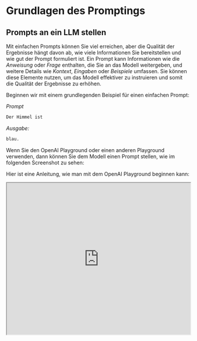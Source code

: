 # Grundlagen des Promptings


## Prompts an ein LLM stellen

Mit einfachen Prompts können Sie viel erreichen, aber die Qualität der Ergebnisse hängt davon ab, wie viele Informationen Sie bereitstellen und wie gut der Prompt formuliert ist. Ein Prompt kann Informationen wie die *Anweisung* oder *Frage* enthalten, die Sie an das Modell weitergeben, und weitere Details wie *Kontext*, *Eingaben* oder *Beispiele* umfassen. Sie können diese Elemente nutzen, um das Modell effektiver zu instruieren und somit die Qualität der Ergebnisse zu erhöhen.

Beginnen wir mit einem grundlegenden Beispiel für einen einfachen Prompt:

*Prompt*

```md
Der Himmel ist
```

*Ausgabe:*
```md
blau.
```

Wenn Sie den OpenAI Playground oder einen anderen Playground verwenden, dann können Sie dem Modell einen Prompt stellen, wie im folgenden Screenshot zu sehen: 

<Screenshot src={INTRO1} alt="INTRO1" />

Hier ist eine Anleitung, wie man mit dem OpenAI Playground beginnen kann:

<iframe width="100%"
  height="415px"
  src="https://www.youtube.com/embed/iwYtzPJELkk?si=irua5h_wHrkNCY0V" allow="accelerometer; autoplay; clipboard-write; encrypted-media; gyroscope; picture-in-picture"
  allowFullScreen
  />


Zu beachten ist, dass man bei der Verwendung der OpenAI-Chatmodelle wie `gtp-3.5-turbo` oder `gpt-4` die Struktur des Prompts mit drei verschiedenen Rollen gestalten kann: `system`, `user` und `assistant`. Eine Eingabe mit `system` ist nicht erforderlich, hilft aber, das Gesamtverhalten des Assistenten festzulegen. Das obige Beispiel beinhaltet nur eine Nutzernachricht, mit der man das Modell direkt auffordern kann. Zur Vereinfachung wird in allen Beispielen, außer es ist ausdrücklich erwähnt, nur die `user`-Nachricht verwendet, um das `gtp-3.5-turbo` Modell zu prompten. Die `assistant`-Nachricht im obigen Beispiel entspricht der Modellantwort. Man kann auch eine Assistentennachricht definieren, um Beispiele für das gewünschte Verhalten zu übermitteln, das man erreichen möchte. Mehr über das Arbeiten mit Chatmodellen kann man [hier](/models/chatgpt) erfahren.

Man kann aus dem obigen Beispielprompt erkennen, dass das Sprachmodell mit einer Sequenz von Token antwortet, die im Kontext `"Der Himmel ist"` Sinn ergeben. Die Ausgabe könnte unerwartet oder weit von der Aufgabe entfernt sein, die man erreichen möchte. Tatsächlich hebt dieses einfache Beispiel die Notwendigkeit hervor, mehr Kontext oder Anweisungen darüber zu geben, was man speziell mit dem System erreichen möchte. Darum geht es beim Prompt-Engineering.

Versuchen wir es ein wenig zu verbessern:

*Prompt:*
```
Vervollständige diesen Satz:

Der Himmel ist
```

*Ausgabe:*

```
blau am Tag und dunkel in der Nacht.
```

Ist das besser? Nun, mit dem oben genannten Prompt weisen Sie das Modell an, den Satz zu vervollständigen, sodass das Ergebnis viel besser aussieht, da es genau dem folgt, was Sie ihm gesagt haben ("vervollständigen Sie den Satz"). Dieser Ansatz, effektive Prompts zu entwerfen, um das Modell anzuweisen, eine gewünschte Aufgabe auszuführen, wird in diesem Leitfaden als **Prompt-Engineering** bezeichnet.

Das oben gezeigte Beispiel ist eine grundlegende Veranschaulichung dessen, was heute mit LLMs möglich ist. Die heutigen LLMs sind in der Lage, alle Arten von fortgeschrittenen Aufgaben zu erfüllen, von der Textzusammenfassung über mathematische Argumentation bis hin zur Codegenerierung.

## Prompt-Formatierung

Sie haben oben bereits einen sehr einfachen Prompt ausprobiert. Ein Standard-Prompt hat das folgende Format:

```
<Frage>?
```

oder 

```
<Anweisung>
```
 
Sie können dies in ein Frage-Antwort-Format umformen, das in vielen QA-Datensätzen Standard ist, wie folgt:

```
Q: <Frage>?
A: 
```

Wenn man wie oben vorgeht, spricht man auch von *Zero-Shot-Prompting*, d.h., man fordert das Modell direkt zu einer Antwort auf, ohne Beispiele oder Demonstrationen über die Aufgabe zu geben, die es erfüllen soll. Einige große Sprachmodelle haben die Fähigkeit zum Zero-Shot-Prompting, aber das hängt von der Komplexität und dem Wissen über die jeweilige Aufgabe sowie den Aufgaben ab, für die das Modell gut trainiert wurde.

Ein konkretes Prompt-Beispiel ist wie folgt:

*Prompt*
```
Q: Was ist Prompt-Engineering?
```

Bei einigen der neueren Modelle kann man den Teil "Q:" weglassen, da es vom Modell aufgrund der Zusammensetzung der Sequenz als Fragebeantwortungsaufgabe impliziert und verstanden wird. Mit anderen Worten, der Prompt könnte wie folgt vereinfacht werden:

*Prompt*
```
Was ist Prompt-Engineering?
```

Angesichts des obigen Standardformats ist eine beliebte und effektive Technik beim Prompting als *Few-Shot Prompting* bekannt, bei der Sie Beispiele (d.h. Demonstrationen) bereitstellen. Sie können Few-Shot Prompts wie folgt formatieren:

```
<Frage>?
<Antwort>

<Frage>?
<Antwort>

<Frage>?
<Antwort>

<Frage>?

```

Die QA-Format-Version würde so aussehen:

```
Q: <Frage>?
A: <Antwort>

Q: <Frage>?
A: <Antwort>

Q: <Frage>?
A: <Antwort>

Q: <Frage>?
A:
```

Beachten Sie, dass die QA-Formatierung nicht erforderlich ist. Das Format des Prompts hängt von der jeweiligen Aufgabe ab. Beispielsweise können Sie eine einfache Klassifizierungsaufgabe durchführen und Beispiele geben, die die Aufgabe veranschaulichen, wie folgt:

*Prompt:*
```
Das ist toll! // Positiv
Das ist schlecht! // Negativ
Wow, der Film war klasse! // Positiv
Was für eine fürchterliche Vorstellung! //
```

*Ausgabe:*
```
Negativ
```

Few-Shot Prompts ermöglichen das in-context learning, also die Fähigkeit von Sprachmodellen, Aufgaben anhand einiger Demonstrationen zu erlernen. Wir diskutieren das Zero-Shot-Prompting und das Few-Shot-Prompting ausführlicher in den kommenden Abschnitten.
